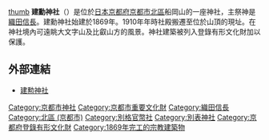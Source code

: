 [[file:建勲神社2.jpg|thumb]]
'''建勳神社'''（{{lang-ja|建勲神社，けんくんじんじゃ}}）是位於[[日本|日本]][[京都府|京都府]][[京都市|京都市]][[北區_(京都市)|北區]]船岡山的一座神社，主祭神是[[織田信長|織田信長]]。建勳神社始建於1869年。1910年年時社殿搬遷至位於山頂的現址。在神社境內可遠眺大文字山及比叡山方的風景。神社建築被列入登錄有形文化財加以保護。

==外部連結==
{{Commons|Category:Kenkun shrine}}
*[http://kenkun-jinja.org/ 建勲神社] {{Wayback|url=http://kenkun-jinja.org/ |date=20220624004746 }}

{{coord|display=title}}
{{normdaten}}
{{DEFAULTSORT:kenkun}}
[[Category:京都市神社|Category:京都市神社]]
[[Category:京都市重要文化財|Category:京都市重要文化財]]
[[Category:織田信長|Category:織田信長]]
[[Category:北區_(京都市)|Category:北區 (京都市)]]
[[Category:別格官幣社|Category:別格官幣社]]
[[Category:別表神社|Category:別表神社]]
[[Category:京都府登錄有形文化財|Category:京都府登錄有形文化財]]
[[Category:1869年完工的宗教建築物|Category:1869年完工的宗教建築物]]
{{宗教建筑小作品}}